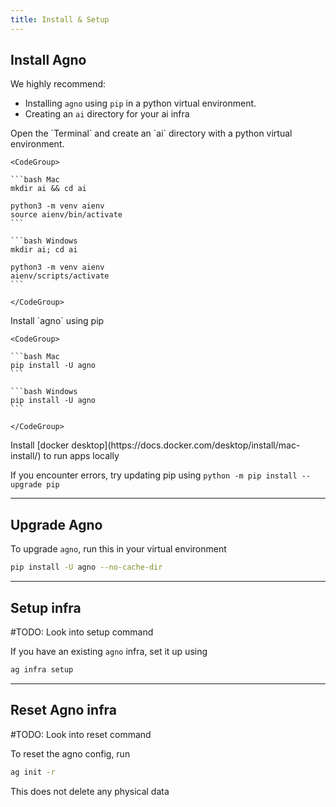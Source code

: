 ```yaml
---
title: Install & Setup
---
```


## Install Agno

We highly recommend:

- Installing `agno` using `pip` in a python virtual environment.
- Creating an `ai` directory for your ai infra

<Steps>
  <Step title="Create a virtual environment">
    Open the `Terminal` and create an `ai` directory with a python virtual environment.

    <CodeGroup>

    ```bash Mac
    mkdir ai && cd ai

    python3 -m venv aienv
    source aienv/bin/activate
    ```

    ```bash Windows
    mkdir ai; cd ai

    python3 -m venv aienv
    aienv/scripts/activate
    ```

    </CodeGroup>

  </Step>
  <Step title="Install Agno">
    Install `agno` using pip

    <CodeGroup>

    ```bash Mac
    pip install -U agno
    ```

    ```bash Windows
    pip install -U agno
    ```

    </CodeGroup>

  </Step>
  <Step title="Install Docker">
    Install [docker desktop](https://docs.docker.com/desktop/install/mac-install/) to run apps locally
  </Step>
</Steps>

<br />

<Note>

If you encounter errors, try updating pip using `python -m pip install --upgrade pip`

</Note>

---

## Upgrade Agno

To upgrade `agno`, run this in your virtual environment

```bash
pip install -U agno --no-cache-dir
```

---

## Setup infra

#TODO: Look into setup command

If you have an existing `agno` infra, set it up using

```bash
ag infra setup
```

---

## Reset Agno infra

#TODO: Look into reset command

To reset the agno config, run

```bash
ag init -r
```

<Note>

This does not delete any physical data

</Note>
